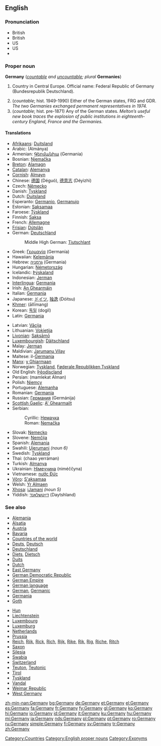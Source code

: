 ==English==
{{wikipedia}}

===Pronunciation===
*British {{IPA|[ˈdʒɜːmənɪ]}}
*British {{SAMPA|/"dZ3:m@nI/}}
*US {{IPA|[ˈdʒɝməni]}}
*US {{SAMPA|/"dZ3`m@ni/}}
*{{audio|en-uk-germany.ogg|Audio (UK)}}

===Proper noun===
'''Germany''' (''[[countable]] and [[uncountable]]; plural'' '''Germanies''')

# {{uncountable}} Country in Central Europe. Official name: Federal Republic of Germany (Bundesrepublik Deutschland).
# (''countable''; hist. 1949-1990) Either of the German states, FRG and GDR. ''The two Germanies exchanged permanent representatives in 1974.''
# (''countable''; hist. pre-1871) Any of the German states. ''Melton’s useful new book traces the explosion of public institutions in eighteenth-century England, France and the Germanies.''

====Translations====
{{trans-top|Germany}}
*[[Afrikaans]]: [[Duitsland]]
*Arabic: {{ARchar|[[المانيا]]}} (Almánya) {{f}}
*Armenian: [[Գերմանիա]] (Germania)
*Bosnian: [[Njemačka]] {{f}}
*[[Breton]]: [[Alamagn]]
*[[Catalan]]: [[Alemanya]]
*[[Cornish]]: [[Almayn]]
*Chinese: [[德国]] (Déguó), [[德意志]] (Déyìzhì)
*Czech: [[Německo]] {{n}}
*Danish: [[Tyskland]] {{n}}
*Dutch: [[Duitsland]] {{n}}
*Esperanto: [[Germanio]], [[Germanujo]]
*Estonian: [[Saksamaa]]
*Faroese: [[Týskland]] {{n}}
*Finnish: [[Saksa]]
*French: [[Allemagne]] {{f}}
*[[Frisian]]: [[Dútslân]] {{n}}
*German: [[Deutschland]] {{n}}
*:Middle High German: [[Tiutschlant]] {{n}}
*Greek: [[Γερμανία]] (Germanía) {{f}}
*Hawaiian: [[Kelemānia]]
*Hebrew: [[גרמניה]] (Germania) {{f}}
*Hungarian: [[Németország]]
*Icelandic: [[Þýskaland]] {{n}}
*Indonesian: [[Jerman]]
*[[Interlingua]]: [[Germania]]
*Irish: [[An Ghearmáin]] {{f}}
*Italian: [[Germania]] {{f}}
*Japanese: [[ドイツ]], [[独逸]] (Dóitsu)
*[[Khmer]]: {{KMchar|[[ឤលឺម៉ង់]]}} (āllīmang)
*Korean: [[독일]] (dogil)
*Latin: [[Germania]] {{f}}
{{trans-mid}}
*Latvian: [[Vācija]] {{f}}
*Lithuanian: [[Vokietija]] {{f}}
*[[Livonian]]: [[Saksāmō]]
*[[Luxembourgish]]: [[Däitschland]] {{n}}
*Malay: [[Jerman]]
*Maldivian: [[Jarumanu Vilay]]
*Maltese: il-[[Ġermanja]] {{f}}
*[[Manx]]: [[y Ghiarmaan]]
*Norwegian: [[Tyskland]], [[Føderale Republikken Tyskland]]
*Old English: [[Þēodiscland]] {{n}}
*Persian: {{FAchar|[[مملکت المان]]}} (mamlekat Alman)
*Polish: [[Niemcy]]
*Portuguese: [[Alemanha]] {{f}}
*Romanian: [[Germania]] {{f}}
*Russian: [[Германия]] (Germánija) {{f}}
*[[Scottish Gaelic]]: [[A' Ghearmailt]] {{f}}
*Serbian:
*:Cyrillic: [[Немачка]] {{f}}
*:Roman: [[Nemačka]] {{f}}
*Slovak: [[Nemecko]] {{n}}
*Slovene: [[Nemčija]] {{f}}
*Spanish: [[Alemania]] {{f}}
*Swahili: [[Ujerumani]] ''(noun 6)''
*Swedish: [[Tyskland]]
*Thai: {{THchar|[[ชาวเยอรมัน]]}} (chaao yerráman)
*Turkish: [[Almanya]]
*Ukrainian: [[Німеччина]] (niméččyna) {{f}}
*Vietnamese: [[nước Đức]]
*[[Võro]]: [[S'aksamaa]]
*Welsh: [[Yr Almaen]] {{f}}
*[[Xhosa]]: [[iJamani]] ''(noun 5)''
*Yiddish: [[דײַטשלאַנד]] (Daytshland) {{n}}
{{trans-bottom}}

===See also===
{{top}}
*[[Alemania]]
*[[Alsace|Alsatia]]
*[[Austria]]
*[[Bavaria]]
*[[Countries of the world]]
*[[Deuts]], [[Deutsch]]
*[[Deutschland]]
*[[Diets]], [[Dietsch]]
*[[Duits]]
*[[Dutch]]
*[[East Germany]]
*[[German Democratic Republic]]
*[[German Empire]]
*[[German language]]
*[[German]], [[Germanic]]
*[[Germania]]
*[[Goth]]
{{mid}}
*[[Hun]]
*[[Liechtenstein]]
*[[Luxembourg]]
*[[Luxemburg]]
*[[Netherlands]]
*[[Prussia]]
*[[Reich]], [[Riik]], [[Rick]], [[Rich]], [[Rijk]], [[Rike]], [[Rik]], [[Rig]], [[Riche]], [[Ritch]]
*[[Saxon]]
*[[Silesia]]
*[[Swabia]]
*[[Switzerland]]
*[[Teuton]], [[Teutonic]]
*[[Tirol]]
*[[Tyskland]]
*[[Vandal]]
*[[Weimar Republic]]
*[[West Germany]]
{{bottom}}

[[Category:Countries]]
[[Category:English proper nouns]]
[[Category:Exonyms]]

[[zh-min-nan:Germany]]
[[bg:Germany]]
[[de:Germany]]
[[et:Germany]]
[[el:Germany]]
[[es:Germany]]
[[fa:Germany]]
[[fr:Germany]]
[[fy:Germany]]
[[gl:Germany]]
[[ko:Germany]]
[[hi:Germany]]
[[io:Germany]]
[[id:Germany]]
[[it:Germany]]
[[ku:Germany]]
[[hu:Germany]]
[[mi:Germany]]
[[ja:Germany]]
[[nds:Germany]]
[[pl:Germany]]
[[pt:Germany]]
[[ro:Germany]]
[[ru:Germany]]
[[simple:Germany]]
[[fi:Germany]]
[[sv:Germany]]
[[tr:Germany]]
[[zh:Germany]]